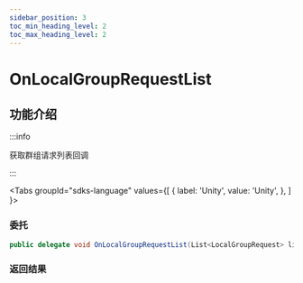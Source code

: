 ```yaml
---
sidebar_position: 3
toc_min_heading_level: 2
toc_max_heading_level: 2
---
```


# OnLocalGroupRequestList

## 功能介绍

:::info

获取群组请求列表回调

:::

<Tabs
groupId="sdks-language"
values={[
{ label: 'Unity', value: 'Unity', },
]
}>

<TabItem value="Unity">

### 委托

```C# showLineNumbers
public delegate void OnLocalGroupRequestList(List<LocalGroupRequest> list, int errCode, string errMsg);
```

### 返回结果

</TabItem>

</Tabs>
